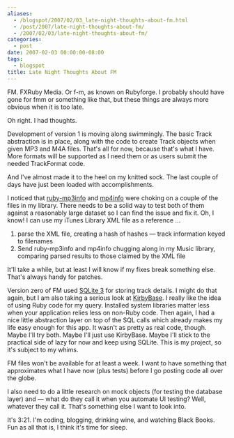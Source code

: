 ```yaml
---
aliases:
  - /blogspot/2007/02/03_late-night-thoughts-about-fm.html
  - /post/2007/late-night-thoughts-about-fm/
  - /2007/02/03/late-night-thoughts-about-fm/
categories:
  - post
date: 2007-02-03 00:00:00-08:00
tags:
  - blogspot
title: Late Night Thoughts About FM
---
```


FM. 
FXRuby Media. 
Or f-m, as known on Rubyforge. 
I probably should have gone for fmm or something like that, but these things are always more obvious when it is too late.

Oh right. 
I had thoughts.

Development of version 1 is moving along swimmingly. 
The basic Track abstraction is in place, along with the code to create Track objects when given MP3 and M4A files. 
That's all for now, because that's what I have. 
More formats will be supported as I need them or as users submit the needed TrackFormat code.

And I've almost made it to the heel on my knitted sock. 
The last couple of days have just been loaded with accomplishments.

[rb-mp3]: https://github.com/moumar/ruby-mp3info
[rb-mp4]: https://github.com/arbarlow/ruby-mp4info

I noticed that [ruby-mp3info][rb-mp3] and [mp4info][rb-mp4] were choking on a couple of the files in my library.
There needs to be a solid way to test both of them against a reasonably large dataset so I can find the issue and fix it.
Oh, I know! I can use my iTunes Library XML file as a reference ...

1. parse the XML file, creating a hash of hashes — track information keyed to filenames
2. Send ruby-mp3info and mp4info chugging along in my Music library, comparing parsed results to those claimed by the XML file

It'll take a while, but at least I will know if my fixes break something else.
That's always handy for patches.


[sqlite]: http://sqlite.org
[kirby]: https://github.com/gurugeek/KirbyBase/

Version zero of FM used [SQLite 3][sqlite] for storing track details.
I might do that again, but I am also taking a serious look at [KirbyBase][kirby].
I really like the idea of using Ruby code for my query.
Installed system libraries matter less when your application relies less on non-Ruby code.
Then again, I had a nice little abstraction layer on top of the SQL calls which already makes my life easy enough for this app. 
It wasn't as pretty as real code, though. 
Maybe I'll try both. 
Maybe I'll just use KirbyBase. 
Maybe I'll stick to the practical side of lazy for now and keep using SQLite. 
This is my project, so it's subject to my whims.

FM files won't be available for at least a week. 
I want to have something that approximates what I have now (plus tests) before I go posting code all over the globe.

I also need to do a little research on mock objects (for testing the database layer) and —
what do they call it when you automate UI testing? 
Well, whatever they call it.
That's something else I want to look into.

It's 3:21. 
I'm coding, blogging, drinking wine, and watching Black Books. 
Fun as all that is, I think it's time for sleep.
